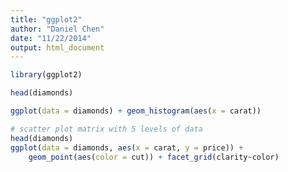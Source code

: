 ```yaml
---
title: "ggplot2"
author: "Daniel Chen"
date: "11/22/2014"
output: html_document
---
```


```r
library(ggplot2)
```

```r
head(diamonds)
```

```r
ggplot(data = diamonds) + geom_histogram(aes(x = carat))
```

```r
# scatter plot matrix with 5 levels of data
head(diamonds)
ggplot(data = diamonds, aes(x = carat, y = price)) + 
    geom_point(aes(color = cut)) + facet_grid(clarity~color)
```

